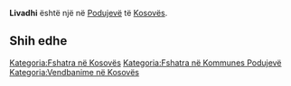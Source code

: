{{Fshat në 
 | Emri                = Livadhi
 | EmriAlt                = 
 | NAME_SHORT_FORM=      
 | NAME_GENERIC=      
 | NAME_SORT_NAME_RO=      LIVADHI
 | FULL_NAME_RO = Livadhi
 | FULL_NAME_ND_RO=Livadhi
 | SORT_NAME_RG=LIVADHI
 | FULL_NAME_RG=Livadhi
 | FULL_NAME_ND_RG=Livadhi
 | SRP_NAME_SHORT_FORM=      
 | SRP_NAME_GENERIC=      
 | SRP_NAME_SORT_NAME_RO=      
 | SRP_FULL_NAME_RO = 
 | SRP_FULL_NAME_ND_RO=
 | SRP_SORT_NAME_RG=
 | SRP_FULL_NAME_RG=
 | SRP_FULL_NAME_ND_RG=
 | Emri (Rasa dhanore) = 
 | Figura              = 
 | Shteti              = Kosovo
 | Komuna              = Podujevë
 | Kodi postar         = 
 | Sipërfaqja          = 

 | Popullsia           = 

 | Regj. i popullsisë  = 
 | Dend. e popullsisë  = 
 | Faqja zyrtare       = 
 <!--- Koordinatat ----> 
 | Gjerësia            = 42.923889
 | Gjatësia            = 21.226667
 | Lartësia            = 
}}
'''Livadhi''' është një [[]] në [[Podujevë]] të [[Kosovës]].

<!-- == Gjeografia == -->
<!-- == Historia == -->
<!-- == Demografia == -->
== Shih edhe ==
{{Komuna Podujevë}}
{{Kosovo-Administrata-Cung}}

[[Kategoria:Fshatra në Kosovës]]
[[Kategoria:Fshatra në Kommunes Podujevë]]
[[Kategoria:Vendbanime në Kosovës]]
